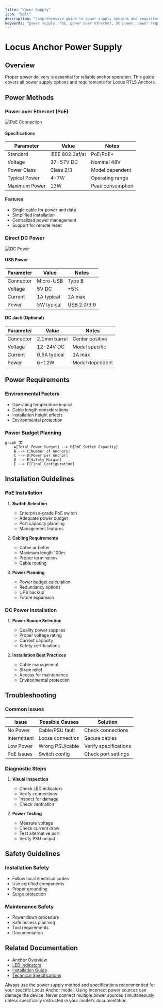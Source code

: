 ```yaml
---
title: "Power Supply"
icon: "bolt"
description: "Comprehensive guide to power supply options and requirements for Locus RTLS Anchors"
keywords: "power supply, PoE, power over ethernet, DC power, power requirements, anchor power, RTLS power"
---
```


# Locus Anchor Power Supply

## Overview

Proper power delivery is essential for reliable anchor operation. This guide covers all power supply options and requirements for Locus RTLS Anchors.

## Power Methods

### Power over Ethernet (PoE)

![PoE Connection](../images/poe-connection.png)

#### Specifications

| Parameter     | Value           | Notes            |
| ------------- | --------------- | ---------------- |
| Standard      | IEEE 802.3af/at | PoE/PoE+         |
| Voltage       | 37-57V DC       | Nominal 48V      |
| Power Class   | Class 2/3       | Model dependent  |
| Typical Power | 4-7W            | Operating range  |
| Maximum Power | 13W             | Peak consumption |

#### Features

* Single cable for power and data
* Simplified installation
* Centralized power management
* Support for remote reset

### Direct DC Power

![DC Power](../images/dc-power.png)

#### USB Power

| Parameter | Value      | Notes       |
| --------- | ---------- | ----------- |
| Connector | Micro-USB  | Type B      |
| Voltage   | 5V DC      | ±5%         |
| Current   | 1A typical | 2A max      |
| Power     | 5W typical | USB 2.0/3.0 |

#### DC Jack (Optional)

| Parameter | Value        | Notes           |
| --------- | ------------ | --------------- |
| Connector | 2.1mm barrel | Center positive |
| Voltage   | 12-24V DC    | Model specific  |
| Current   | 0.5A typical | 1A max          |
| Power     | 6-12W        | Model dependent |

## Power Requirements

### Environmental Factors

* Operating temperature impact
* Cable length considerations
* Installation height effects
* Environmental protection

### Power Budget Planning

```mermaid
graph TD
    A[Total Power Budget] --> B[PoE Switch Capacity]
    B --> C[Number of Anchors]
    C --> D[Power per Anchor]
    D --> E[Safety Margin]
    E --> F[Final Configuration]
```

## Installation Guidelines

### PoE Installation

1. **Switch Selection**
   * Enterprise-grade PoE switch
   * Adequate power budget
   * Port capacity planning
   * Management features

2. **Cabling Requirements**
   * Cat5e or better
   * Maximum length 100m
   * Proper termination
   * Cable routing

3. **Power Planning**
   * Power budget calculation
   * Redundancy options
   * UPS backup
   * Future expansion

### DC Power Installation

1. **Power Source Selection**
   * Quality power supplies
   * Proper voltage rating
   * Current capacity
   * Safety certifications

2. **Installation Best Practices**
   * Cable management
   * Strain relief
   * Access for maintenance
   * Environmental protection

## Troubleshooting

### Common Issues

| Issue        | Possible Causes  | Solution              |
| ------------ | ---------------- | --------------------- |
| No Power     | Cable/PSU fault  | Check connections     |
| Intermittent | Loose connection | Secure cables         |
| Low Power    | Wrong PSU/cable  | Verify specifications |
| PoE Issues   | Switch config    | Check port settings   |

### Diagnostic Steps

1. **Visual Inspection**
   * Check LED indicators
   * Verify connections
   * Inspect for damage
   * Check ventilation

2. **Power Testing**
   * Measure voltage
   * Check current draw
   * Test alternative port
   * Verify PSU output

## Safety Guidelines

### Installation Safety

* Follow local electrical codes
* Use certified components
* Proper grounding
* Surge protection

### Maintenance Safety

* Power down procedure
* Safe access planning
* Tool requirements
* Documentation

## Related Documentation

* [Anchor Overview](./anchoroverview)
* [LED Indicators](./anchorledindication)
* [Installation Guide](./assemblyandmounting)
* [Technical Specifications](./technicalspecifications)

<Callout type="warning">
  Always use the power supply method and specifications recommended for your specific Locus Anchor model. Using incorrect power sources can damage the device. Never connect multiple power sources simultaneously unless specifically instructed in your model's documentation.
</Callout>
